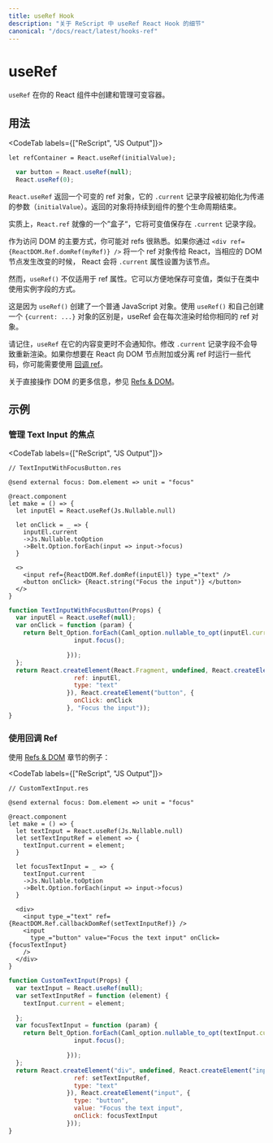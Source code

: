 ```yaml
---
title: useRef Hook
description: "关于 ReScript 中 useRef React Hook 的细节"
canonical: "/docs/react/latest/hooks-ref"
---
```


<!-- # useRef -->
# useRef

<Intro>

<!-- The `useRef` hooks creates and manages mutable containers inside your React component. -->
`useRef` 在你的 React 组件中创建和管理可变容器。

</Intro>

<!-- ## Usage -->
## 用法

<CodeTab labels={["ReScript", "JS Output"]}>

```res
let refContainer = React.useRef(initialValue);
```

```js
  var button = React.useRef(null);
  React.useRef(0);
```

</CodeTab>

<!-- `React.useRef` returns a mutable ref object whose `.current` record field is initialized to the passed argument (`initialValue`). The returned object will persist for the full lifetime of the component. -->
`React.useRef` 返回一个可变的 ref 对象，它的 `.current` 记录字段被初始化为传递的参数（`initialValue`）。返回的对象将持续到组件的整个生命周期结束。

<!-- Essentially, a `React.ref` is like a "box" that can hold a mutable value in its `.current` record field. -->
实质上，`React.ref` 就像的一个”盒子“，它将可变值保存在 `.current` 记录字段。

<!-- You might be familiar with refs primarily as a way to access the DOM. If you pass a ref object to React with `<div ref={ReactDOM.Ref.domRef(myRef)} />`, React will set its `.current` property to the corresponding DOM node whenever that node changes. -->
作为访问 DOM 的主要方式，你可能对 refs 很熟悉。如果你通过 `<div ref={ReactDOM.Ref.domRef(myRef)} />` 将一个 ref 对象传给 React，当相应的 DOM 节点发生改变的时候， React 会将 `.current` 属性设置为该节点。

<!-- However, `useRef()` is useful for more than the ref attribute. It's handy for keeping any mutable value around similar to how you’d use instance fields in classes. -->
然而，`useRef()` 不仅适用于 ref 属性。它可以方便地保存可变值，类似于在类中使用实例字段的方式。

<!-- This works because `useRef()` creates a plain JavaScript object. The only difference between `useRef()` and creating a `{current: ...}` object yourself is that useRef will give you the same ref object on every render. -->
这是因为 `useRef()` 创建了一个普通 JavaScript 对象。使用 `useRef()` 和自己创建一个 `{current: ...}` 对象的区别是，useRef 会在每次渲染时给你相同的 ref 对象。

<!-- Keep in mind that `useRef` doesn’t notify you when its content changes. Mutating the `.current` record field doesn’t cause a re-render. If you want to run some code when React attaches or detaches a ref to a DOM node, you may want to use a [callback ref](./refs-and-the-dom#callback-refs) instead. -->
请记住，`useRef` 在它的内容变更时不会通知你。修改 `.current` 记录字段不会导致重新渲染。如果你想要在 React 向 DOM 节点附加或分离 ref 时运行一些代码，你可能需要使用 [回调 ref](./refs-and-the-dom#回调-refs)。

<!-- More infos on direct DOM manipulation can be found in the [Refs and the DOM](./refs-and-the-dom) section. -->
关于直接操作 DOM 的更多信息，参见 [Refs & DOM](./refs-and-the-dom)。

<!-- ## Examples -->
## 示例

<!-- ### Managing Focus for a Text Input -->
### 管理 Text Input 的焦点


<CodeTab labels={["ReScript", "JS Output"]}>

```res
// TextInputWithFocusButton.res

@send external focus: Dom.element => unit = "focus"

@react.component
let make = () => {
  let inputEl = React.useRef(Js.Nullable.null)

  let onClick = _ => {
    inputEl.current
    ->Js.Nullable.toOption
    ->Belt.Option.forEach(input => input->focus)
  }

  <>
    <input ref={ReactDOM.Ref.domRef(inputEl)} type_="text" />
    <button onClick> {React.string("Focus the input")} </button>
  </>
}
```

```js
function TextInputWithFocusButton(Props) {
  var inputEl = React.useRef(null);
  var onClick = function (param) {
    return Belt_Option.forEach(Caml_option.nullable_to_opt(inputEl.current), (function (input) {
                  input.focus();

                }));
  };
  return React.createElement(React.Fragment, undefined, React.createElement("input", {
                  ref: inputEl,
                  type: "text"
                }), React.createElement("button", {
                  onClick: onClick
                }, "Focus the input"));
}
```

</CodeTab>

<!-- ### Using a Callback Ref -->
### 使用回调 Ref

<!-- Reusing the example from our [Refs and the DOM](./refs-and-the-dom#callback-refs) section: -->
使用 [Refs & DOM](./refs-and-the-dom#回调-refs) 章节的例子：

<CodeTab labels={["ReScript", "JS Output"]}>

```res
// CustomTextInput.res

@send external focus: Dom.element => unit = "focus"

@react.component
let make = () => {
  let textInput = React.useRef(Js.Nullable.null)
  let setTextInputRef = element => {
    textInput.current = element;
  }

  let focusTextInput = _ => {
    textInput.current
    ->Js.Nullable.toOption
    ->Belt.Option.forEach(input => input->focus)
  }

  <div>
    <input type_="text" ref={ReactDOM.Ref.callbackDomRef(setTextInputRef)} />
    <input
      type_="button" value="Focus the text input" onClick={focusTextInput}
    />
  </div>
}
```

```js
function CustomTextInput(Props) {
  var textInput = React.useRef(null);
  var setTextInputRef = function (element) {
    textInput.current = element;

  };
  var focusTextInput = function (param) {
    return Belt_Option.forEach(Caml_option.nullable_to_opt(textInput.current), (function (input) {
                  input.focus();

                }));
  };
  return React.createElement("div", undefined, React.createElement("input", {
                  ref: setTextInputRef,
                  type: "text"
                }), React.createElement("input", {
                  type: "button",
                  value: "Focus the text input",
                  onClick: focusTextInput
                }));
}
```

</CodeTab>
